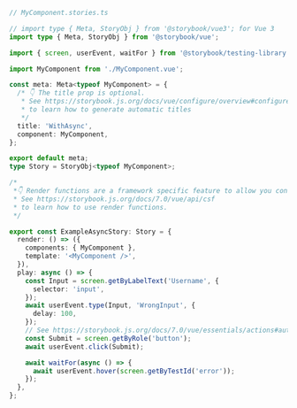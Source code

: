 ```ts
// MyComponent.stories.ts

// import type { Meta, StoryObj } from '@storybook/vue3'; for Vue 3
import type { Meta, StoryObj } from '@storybook/vue';

import { screen, userEvent, waitFor } from '@storybook/testing-library';

import MyComponent from './MyComponent.vue';

const meta: Meta<typeof MyComponent> = {
  /* 👇 The title prop is optional.
   * See https://storybook.js.org/docs/vue/configure/overview#configure-story-loading
   * to learn how to generate automatic titles
   */
  title: 'WithAsync',
  component: MyComponent,
};

export default meta;
type Story = StoryObj<typeof MyComponent>;

/*
 *👇 Render functions are a framework specific feature to allow you control on how the component renders.
 * See https://storybook.js.org/docs/7.0/vue/api/csf
 * to learn how to use render functions.
 */

export const ExampleAsyncStory: Story = {
  render: () => ({
    components: { MyComponent },
    template: '<MyComponent />',
  }),
  play: async () => {
    const Input = screen.getByLabelText('Username', {
      selector: 'input',
    });
    await userEvent.type(Input, 'WrongInput', {
      delay: 100,
    });
    // See https://storybook.js.org/docs/7.0/vue/essentials/actions#automatically-matching-args to learn how to setup logging in the Actions panel
    const Submit = screen.getByRole('button');
    await userEvent.click(Submit);

    await waitFor(async () => {
      await userEvent.hover(screen.getByTestId('error'));
    });
  },
};
```
